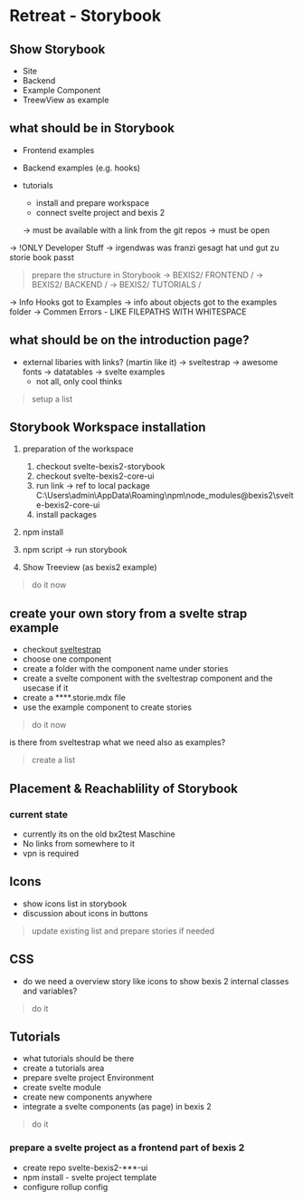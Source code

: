 
<Meta title="BEXIS2/Infos/Retreat" />


# Retreat - Storybook

## Show Storybook
- Site
- Backend
- Example Component
- TreewView as example


## what should be in Storybook
- Frontend examples
- Backend examples (e.g. hooks)
- tutorials 
  - install and prepare workspace
  - connect svelte project and bexis 2
  
  -> must be available with a link from the git repos
  -> must be open 

-> !ONLY Developer Stuff
-> irgendwas was franzi gesagt hat und gut zu storie book passt



> prepare the structure in Storybook 
-> BEXIS2/ FRONTEND /
-> BEXIS2/ BACKEND /
-> BEXIS2/ TUTORIALS /

-> Info Hooks got to Examples
-> info about objects got to the examples folder
-> Commen Errors
    - LIKE FILEPATHS WITH WHITESPACE

## what should be on the introduction page?

- external libaries with links? (martin like it)
  -> sveltestrap
  -> awesome fonts
  -> datatables
  -> svelte examples
  - not all, only cool thinks

> setup a list

## Storybook Workspace installation

1. preparation of the workspace
   1. checkout svelte-bexis2-storybook
   2. checkout svelte-bexis2-core-ui
   3. run link -> ref to local package C:\Users\admin\AppData\Roaming\npm\node_modules\@bexis2\svelte-bexis2-core-ui
   4. install packages
  
2. npm install
3. npm script -> run storybook
4. Show Treeview (as bexis2 example)

> do it now

## create your own story from a svelte strap example
- checkout [sveltestrap](https://sveltestrap.js.org/?path=/story/components--get-started)
- choose one component
- create a folder with the component name under stories
- create a svelte component with the sveltestrap component and the usecase if it
- create a ****.storie.mdx file
- use the example component to create stories

> do it now

is there from sveltestrap what we need also as examples?
> create a list

## Placement & Reachablility of Storybook
### current state
- currently its on the old bx2test Maschine
- No links from somewhere to it
- vpn is required

## Icons
- show icons list in storybook
- discussion about icons in buttons
> update existing list and prepare stories if needed

## CSS
- do we need a overview story like icons to show bexis 2 internal classes and variables?
> do it

## Tutorials
- what tutorials should be there
- create a tutorials area
- prepare svelte project Environment
- create svelte module 
- create new components anywhere
- integrate a svelte components (as page) in bexis 2

> do it


### prepare a svelte project as a frontend part of bexis 2
- create repo svelte-bexis2-***-ui
- npm install - svelte project template
- configure rollup config








